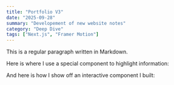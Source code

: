 ```yaml
---
title: "Portfolio V3"
date: "2025-09-28"
summary: "Developement of new website notes"
category: "Deep Dive"
tags: ["Next.js", "Framer Motion"]
---
```


This is a regular paragraph written in Markdown.

Here is where I use a special component to highlight information:

And here is how I show off an interactive component I built:
